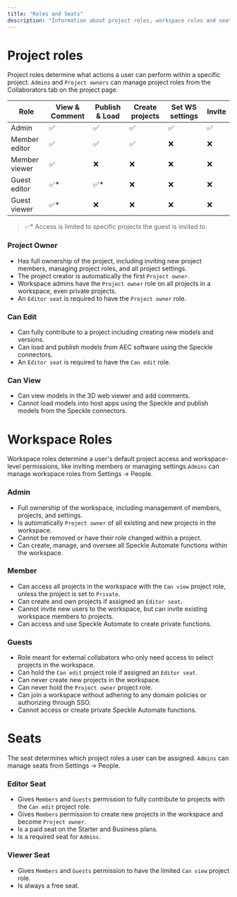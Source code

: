 ```yaml
---
title: "Roles and Seats"
description: "Information about project roles, workspace roles and seats"
---
```


# Project roles

Project roles determine what actions a user can perform within a specific project. `Admins` and `Project owners` can manage project roles from the Collaborators tab on the project page.

<table>
  <thead>
    <tr>
      <th>Role</th>
      <th>View & Comment</th>
      <th>Publish & Load</th>
      <th>Create projects</th>
      <th>Set WS settings</th>
      <th>Invite</th>
    </tr>
  </thead>
  <tbody>
    <tr>
      <td>Admin</td>
      <td style={{ textAlign: 'center' }}>✅</td>
      <td style={{ textAlign: 'center' }}>✅</td>
      <td style={{ textAlign: 'center' }}>✅</td>
      <td style={{ textAlign: 'center' }}>✅</td>
      <td style={{ textAlign: 'center' }}>✅</td>
    </tr>
    <tr>
      <td>Member editor</td>
      <td style={{ textAlign: 'center' }}>✅</td>
      <td style={{ textAlign: 'center' }}>✅</td>
      <td style={{ textAlign: 'center' }}>✅</td>
      <td style={{ textAlign: 'center' }}>❌</td>
      <td style={{ textAlign: 'center' }}>❌</td>
    </tr>
    <tr>
      <td>Member viewer</td>
      <td style={{ textAlign: 'center' }}>✅</td>
      <td style={{ textAlign: 'center' }}>❌</td>
      <td style={{ textAlign: 'center' }}>❌</td>
      <td style={{ textAlign: 'center' }}>❌</td>
      <td style={{ textAlign: 'center' }}>❌</td>
    </tr>
    <tr>
      <td>Guest editor</td>
      <td style={{ textAlign: 'center' }}>✅* </td>
      <td style={{ textAlign: 'center' }}>✅* </td>
      <td style={{ textAlign: 'center' }}>❌</td>
      <td style={{ textAlign: 'center' }}>❌</td>
      <td style={{ textAlign: 'center' }}>❌</td>
    </tr>
    <tr>
      <td>Guest viewer</td>
      <td style={{ textAlign: 'center' }}>✅* </td>
      <td style={{ textAlign: 'center' }}>❌</td>
      <td style={{ textAlign: 'center' }}>❌</td>
      <td style={{ textAlign: 'center' }}>❌</td>
      <td style={{ textAlign: 'center' }}>❌</td>
    </tr>
  </tbody>
</table>

> ✅* Access is limited to specific projects the guest is invited to.

### Project Owner

- Has full ownership of the project, including inviting new project members, managing project roles, and all project settings.
- The project creator is automatically the first `Project owner`.
- Workspace admins have the `Project owner` role on all projects in a workspace, even private projects.
- An `Editor seat` is required to have the `Project owner` role.

### Can Edit

- Can fully contribute to a project including creating new models and versions.
- Can load and publish models from AEC software using the Speckle connectors.
- An `Editor seat` is required to have the `Can edit` role.

### Can View

- Can view models in the 3D web viewer and add comments.
- Cannot load models into host apps using the Speckle and publish models from the Speckle connectors.


<ProjectRolesFAQ />

# Workspace Roles

Workspace roles determine a user's default project access and workspace-level permissions, like inviting members or managing settings.`Admins` can manage workspace roles from Settings -\> People.

### Admin

- Full ownership of the workspace, including management of members, projects, and settings.
- Is automatically `Project owner` of all existing and new projects in the workspace.
- Cannot be removed or have their role changed within a project.
- Can create, manage, and oversee all Speckle Automate functions within the workspace.

### Member

- Can access all projects in the workspace with the `Can view` project role, unless the project is set to `Private`.
- Can create and own projects if assigned an `Editor seat`.
- Cannot invite new users to the workspace, but can invite existing workspace members to projects.
- Can access and use Speckle Automate to create private functions.

### Guests

- Role meant for external collabators who only need access to select projects in the workspace.
- Can hold the `Can edit` project role if assigned an `Editor seat`.
- Can never create new projects in the workspace.
- Can never hold the `Project owner` project role.
- Can join a workspace without adhering to any domain policies or authorizing through SSO.
- Cannot access or create private Speckle Automate functions.


<WorkspaceRolesFAQ />

# Seats

The seat determines which project roles a user can be assigned. `Admins` can manage seats from Settings -\> People.

### Editor Seat

- Gives `Members` and `Guests` permission to fully contribute to projects with the `Can edit` project role.
- Gives `Members` permission to create new projects in the workspace and become `Project owner`.
- Is a paid seat on the Starter and Business plans.
- Is a required seat for `Admins`.

### Viewer Seat

- Gives `Members` and `Guests` permission to have the limited `Can view` project role.
- Is always a free seat.


<SeatsFAQ />